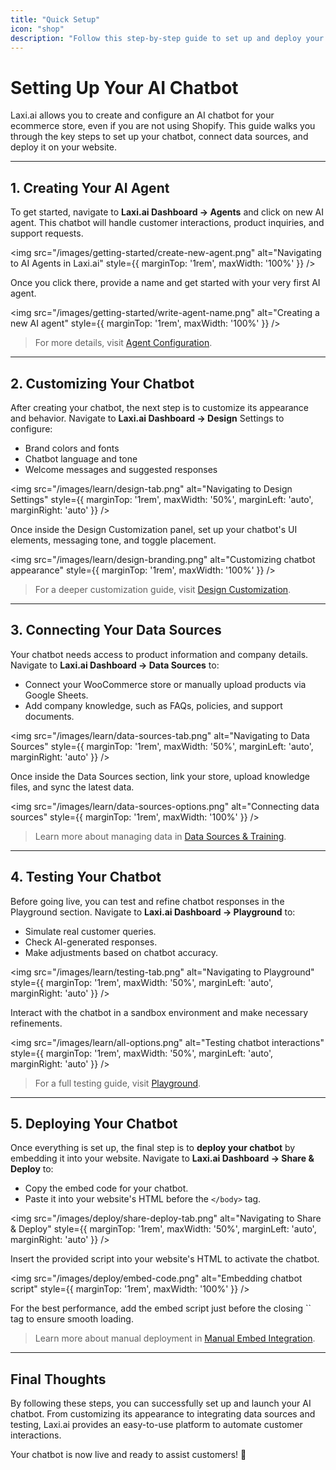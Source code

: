 ```yaml
---
title: "Quick Setup"
icon: "shop"
description: "Follow this step-by-step guide to set up and deploy your AI chatbot on any ecommerce platform or third-party website."
---
```


# Setting Up Your AI Chatbot

Laxi.ai allows you to create and configure an AI chatbot for your ecommerce store, even if you are not using Shopify. This guide walks you through the key steps to set up your chatbot, connect data sources, and deploy it on your website.

---

## 1. Creating Your AI Agent

To get started, navigate to **Laxi.ai Dashboard → Agents** and click on new AI agent. This chatbot will handle customer interactions, product inquiries, and support requests.

<img src="/images/getting-started/create-new-agent.png" alt="Navigating to AI Agents in Laxi.ai" style={{ marginTop: '1rem', maxWidth: '100%' }} />

Once you click there, provide a name and get started with your very first AI agent.

<img src="/images/getting-started/write-agent-name.png" alt="Creating a new AI agent" style={{ marginTop: '1rem', maxWidth: '100%' }} />

> For more details, visit [Agent Configuration](/learn/design).

---

## 2. Customizing Your Chatbot

After creating your chatbot, the next step is to customize its appearance and behavior. Navigate to **Laxi.ai Dashboard → Design** Settings to configure:

- Brand colors and fonts
- Chatbot language and tone
- Welcome messages and suggested responses

<img src="/images/learn/design-tab.png" alt="Navigating to Design Settings" style={{ marginTop: '1rem', maxWidth: '50%', marginLeft: 'auto', marginRight: 'auto' }} />

Once inside the Design Customization panel, set up your chatbot's UI elements, messaging tone, and toggle placement.

<img src="/images/learn/design-branding.png" alt="Customizing chatbot appearance" style={{ marginTop: '1rem', maxWidth: '100%' }} />

> For a deeper customization guide, visit [Design Customization](/learn/design).

---

## 3. Connecting Your Data Sources

Your chatbot needs access to product information and company details. Navigate to **Laxi.ai Dashboard → Data Sources** to:

- Connect your WooCommerce store or manually upload products via Google Sheets.
- Add company knowledge, such as FAQs, policies, and support documents.

<img src="/images/learn/data-sources-tab.png" alt="Navigating to Data Sources" style={{ marginTop: '1rem', maxWidth: '50%', marginLeft: 'auto', marginRight: 'auto' }} />

Once inside the Data Sources section, link your store, upload knowledge files, and sync the latest data.

<img src="/images/learn/data-sources-options.png" alt="Connecting data sources" style={{ marginTop: '1rem', maxWidth: '100%' }} />

> Learn more about managing data in [Data Sources & Training](/learn/data-sources).

---

## 4. Testing Your Chatbot

Before going live, you can test and refine chatbot responses in the Playground section. Navigate to **Laxi.ai Dashboard → Playground** to:

- Simulate real customer queries.
- Check AI-generated responses.
- Make adjustments based on chatbot accuracy.

<img src="/images/learn/testing-tab.png" alt="Navigating to Playground" style={{ marginTop: '1rem', maxWidth: '50%', marginLeft: 'auto', marginRight: 'auto' }} />

Interact with the chatbot in a sandbox environment and make necessary refinements.

<img src="/images/learn/all-options.png" alt="Testing chatbot interactions" style={{ marginTop: '1rem', maxWidth: '50%', marginLeft: 'auto', marginRight: 'auto' }} />

> For a full testing guide, visit [Playground](/learn/playground).

---

## 5. Deploying Your Chatbot

Once everything is set up, the final step is to **deploy your chatbot** by embedding it into your website. Navigate to **Laxi.ai Dashboard → Share & Deploy** to:

- Copy the embed code for your chatbot.
- Paste it into your website's HTML before the `</body>` tag.

<img src="/images/deploy/share-deploy-tab.png" alt="Navigating to Share & Deploy" style={{ marginTop: '1rem', maxWidth: '50%', marginLeft: 'auto', marginRight: 'auto' }} />

Insert the provided script into your website's HTML to activate the chatbot.

<img src="/images/deploy/embed-code.png" alt="Embedding chatbot script" style={{ marginTop: '1rem', maxWidth: '100%' }} />

<Tip>
    For the best performance, add the embed script just before the closing `</body>` tag to ensure smooth loading.
</Tip>

> Learn more about manual deployment in [Manual Embed Integration](/deploy/manual-embed).

---

## Final Thoughts

By following these steps, you can successfully set up and launch your AI chatbot. From customizing its appearance to integrating data sources and testing, Laxi.ai provides an easy-to-use platform to automate customer interactions.

Your chatbot is now live and ready to assist customers! 🚀
